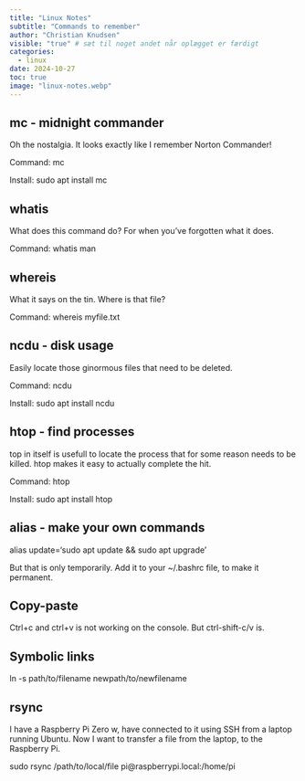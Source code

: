 ```yaml
---
title: "Linux Notes"
subtitle: "Commands to remember"
author: "Christian Knudsen"
visible: "true" # sæt til noget andet når oplægget er færdigt
categories:
  - linux
date: 2024-10-27
toc: true
image: "linux-notes.webp"
---
```


## mc - midnight commander
Oh the nostalgia. It looks exactly like I remember Norton Commander!

Command: mc

Install: sudo apt install mc

## whatis

What does this command do? For when you've forgotten what it does.

Command: whatis man



## whereis

What it says on the tin. Where is that file?

Command: whereis myfile.txt

## ncdu - disk usage

Easily locate those ginormous files that need to be deleted. 

Command: ncdu

Install: sudo apt install ncdu

## htop - find processes

top in itself is usefull to locate the process that for some reason
needs to be killed.
htop makes it easy to actually complete the hit.

Command: htop

Install: sudo apt install htop


## alias - make your own commands

alias update='sudo apt update && sudo apt upgrade'

But that is only temporarily. Add it to your ~/.bashrc file, to make it 
permanent.

## Copy-paste

Ctrl+c and ctrl+v is not working on the console. But ctrl-shift-c/v is.


## Symbolic links

ln -s path/to/filename newpath/to/newfilename

## rsync
I have a Raspberry Pi Zero w, have connected to it using SSH from a laptop running Ubuntu. Now I want to transfer a file from the laptop, to the Raspberry Pi.

sudo rsync /path/to/local/file pi@raspberrypi.local:/home/pi
